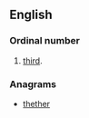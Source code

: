==English==

===Ordinal number===
{{head|en|ordinal number}}

# {{rare|nonstandard}} [[third]].

===Anagrams===
* [[thether#English|thether]]